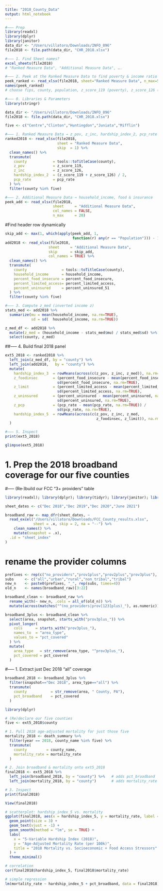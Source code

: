 ```yaml
---
title: "2018_County_Data"
output: html_notebook
---
```

```r
#––– Prep
library(readxl)
library(dplyr)
library(janitor)
data_dir <- "/Users/villatoro/Downloads/INFO_896"
file2018 <- file.path(data_dir, "CHR_2018.xlsx")

#––– 1. Find Sheet names?
excel_sheets(file2018)
# "Ranked Measure Data", "Additional Measure Data", ….

```
```r
#––– 2. Peek at the Ranked Measure Data to find poverty & income ratio columns
peek_ranked <- read_xlsx(file2018, sheet="Ranked Measure Data", n_max=5, skip=1)
names(peek_ranked)
# choose fips, county, population, z_score_119 (poverty), z_score_126 (income ratio)

```

```r
#––– 0. Libraries & Parameters
library(stringr)

data_dir <- "/Users/villatoro/Downloads/INFO_896"
file2018 <- file.path(data_dir, "CHR_2018.xlsx")

five <- c("Centre","Clinton","Huntingdon","Juniata","Mifflin")

#––– 1. Ranked Measure Data → z_pov, z_inc, hardship_index_2, pcp_rate
ranked2018 <- read_xlsx(file2018,
                        sheet = "Ranked Measure Data",
                        skip  = 1) %>%
  clean_names() %>%
  transmute(
    county            = tools::toTitleCase(county),
    z_pov             = z_score_119,
    z_inc             = z_score_126,
    hardship_index_2  = (z_score_119 + z_score_126) / 2,
    pcp_rate          = pcp_rate
  ) %>%
  filter(county %in% five)

```

```r
#––– 2. Additional Measure Data → household_income, food & insurance
peek_add <- read_xlsx(file2018,
                      sheet     = "Additional Measure Data",
                      col_names = FALSE,
                      n_max     = 20)
```

#Find header row dynamically
```r
skip_add <- max(1, which(apply(peek_add, 1,
                               function(r) any(r == "Population"))) - 1)
add2018 <- read_xlsx(file2018,
                    sheet     = "Additional Measure Data",
                    skip      = skip_add,
                    col_names = TRUE) %>%
  clean_names() %>%
  transmute(
    county                = tools::toTitleCase(county),
    household_income      = household_income,
    percent_food_insecure = percent_food_insecure,
    percent_limited_access= percent_limited_access,
    percent_uninsured     = percent_uninsured_51
  ) %>%
  filter(county %in% five)


```

```r
#––– 3. Compute z_med (inverted income z)
stats_med <- add2018 %>%
  summarize(mu = mean(household_income, na.rm=TRUE),
            sd = sd(  household_income, na.rm=TRUE))

z_med_df <- add2018 %>%
  mutate(z_med = (household_income - stats_med$mu) / stats_med$sd) %>%
  select(county, z_med)

```

##––– 4. Build final 2018 panel
```r
ext5_2018 <- ranked2018 %>%
  left_join(z_med_df, by = "county") %>%
  left_join(add2018,   by = "county") %>%
  mutate(
    hardship_index_3  = rowMeans(across(c(z_pov, z_inc, z_med)), na.rm=TRUE),
    z_foodinsec       = (percent_food_insecure - mean(percent_food_insecure, na.rm=TRUE)) /
                        sd(percent_food_insecure, na.rm=TRUE),
    z_limit           = (percent_limited_access - mean(percent_limited_access, na.rm=TRUE)) /
                        sd(percent_limited_access, na.rm=TRUE),
    z_uninsured       = (percent_uninsured - mean(percent_uninsured, na.rm=TRUE)) /
                        sd(percent_uninsured, na.rm=TRUE),
    z_pcp             = (pcp_rate - mean(pcp_rate, na.rm=TRUE)) /
                        sd(pcp_rate, na.rm=TRUE),
    hardship_index_5  = rowMeans(across(c(z_pov, z_inc, z_med,
                                          z_foodinsec, z_limit)), na.rm=TRUE)
  )

#––– 5. Inspect
print(ext5_2018)
```

```r
glimpse(ext5_2018)

```
# 1. Prep the 2018 broadband coverage for our five counties
#––– (Re‑)build our FCC “3+ providers” table
```r

library(readxl); library(dplyr); library(tidyr); library(janitor); library(purrr); library(stringr)

sheet_dates <- c("Dec 2018","Dec 2019","Dec 2020","June 2021")

broadband_raw <- map_dfr(sheet_dates, ~
  read_excel("/Users/villatoro/Downloads/FCC_County_results.xlsx",
             sheet = .x, skip = 2, na = "--") %>%
    clean_names() %>%
    mutate(snapshot = .x),
  .id = "sheet_index"
)

```
# rename the provider columns
```r
prefixes <- rep(c("no_providers","prov1plus","prov2plus","prov3plus"), each = 5)
subs     <- c("all","urban","rural","non_tribal","tribal")
new_n    <- paste0(prefixes, "_", rep(subs, times=4))
old_n    <- names(broadband_raw)[3:22]

broadband_clean <- broadband_raw %>%
  rename_with(~ new_n, .cols = all_of(old_n)) %>%
  mutate(across(matches("^(no_providers|prov[123]plus)_"), as.numeric))

broadband_3plus <- broadband_clean %>%
  select(area, snapshot, starts_with("prov3plus_")) %>%
  pivot_longer(
    cols      = starts_with("prov3plus_"),
    names_to  = "area_type",
    values_to = "pct_covered"
  ) %>%
  mutate(
    area_type   = str_remove(area_type, "^prov3plus_"),
    pct_covered = pct_covered
  )
```

#––– 1. Extract just Dec 2018 “all” coverage
```r
broadband_2018 <- broadband_3plus %>%
  filter(snapshot=="Dec 2018", area_type=="all") %>%
  transmute(
    county           = str_remove(area, " County, PA"),
    pct_broadband    = pct_covered
  )

```

```r
library(dplyr)

# (Re)declare our five counties
five <- ext5_2018$county

# 1. Pull 2018 age‑adjusted mortality for just those five
mortality_2018 <- death_summary %>%
  filter(year == 2018, county_name %in% five) %>%
  transmute(
    county         = county_name,
    mortality_rate = mortality_rate
  )

```


```r
# 2. Join broadband & mortality onto ext5_2018
final2018 <- ext5_2018 %>%
  left_join(broadband_2018, by = "county") %>%   # adds pct_broadband
  left_join(mortality_2018, by = "county")       # adds mortality_rate

# 3. Inspect
print(final2018)

View(final2018)
```

```r
# scatterplot: hardship_index_5 vs. mortality
ggplot(final2018, aes(x = hardship_index_5, y = mortality_rate, label = county)) +
  geom_point(size = 3) +
  geom_text(vjust = -1) +
  geom_smooth(method = "lm", se = TRUE) +
  labs(
    x = "5‑Variable Hardship Index (2018)",
    y = "Age‑Adjusted Mortality Rate (per 100k)",
    title = "2018 Mortality vs. Socioeconomic + Food Access Stressors"
  ) +
  theme_minimal()

# correlation
cor(final2018$hardship_index_5, final2018$mortality_rate)

# simple regression
lm(mortality_rate ~ hardship_index_5 + pct_broadband, data = final2018) %>% summary()

```

